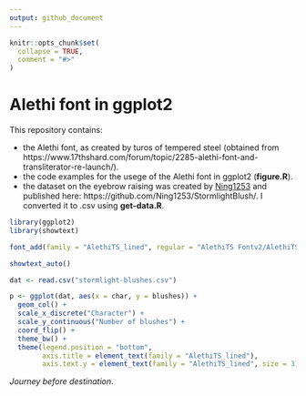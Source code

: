 ```yaml
---
output: github_document
---
```


<!-- README.md is generated from README.Rmd. Please edit that file -->

```r
knitr::opts_chunk$set(
  collapse = TRUE,
  comment = "#>"
)
```

# Alethi font in ggplot2

This repository contains:

 - the Alethi font, as created by turos of tempered steel (obtained from https://www.17thshard.com/forum/topic/2285-alethi-font-and-transliterator-re-launch/).
 - the code examples for the usege of the Alethi font in ggplot2 (**figure.R**).
 - the dataset on the eyebrow raising was created by [Ning1253](https://github.com/Ning1253) and published here: https://github.com/Ning1253/StormlightBlush/. I converted it to .csv using **get-data.R**.

```r
library(ggplot2)
library(showtext)

font_add(family = "AlethiTS_lined", regular = "AlethiTS Fontv2/AlethiTS_lined.ttf")

showtext_auto()

dat <- read.csv("stormlight-blushes.csv")

p <- ggplot(dat, aes(x = char, y = blushes)) +
  geom_col() +
  scale_x_discrete("Character") +
  scale_y_continuous("Number of blushes") +
  coord_flip() +
  theme_bw() +
  theme(legend.position = "bottom",
        axis.title = element_text(family = "AlethiTS_lined"),
        axis.text.y = element_text(family = "AlethiTS_lined", size = 3))

```


*Journey before destination*.